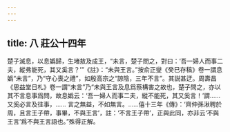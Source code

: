```yaml
---
---
---
```

title: 八 莊公十四年
---




楚子滅息，以息嬀歸，生堵敖及成王，“未言，楚子問之，對曰：‘吾一婦人而事二夫，縱弗能死，其又奚言？’”《註》：“未與王言。”按俞正燮《癸巳存稿》卷一謂息嬀“未言”，乃“守心喪之禮”，如殷高宗之“諒陰，三年不言”。其説甚迂。周壽昌 《思益堂日札》卷一謂“未言”乃“未與王言及息爲蔡構害之故也，楚子問之，亦以其不言息事爲問，故息嬀云：‘吾一婦人而事二夫，縱不能死，其又奚言！’謂……又奚必言及往事，…… 言之無益，不如無言。……僖十三年《傳》：‘齊仲孫湫聘於周，且言王子帶，事畢，不與王言’，註：‘不言王子帶’，正與此同，亦非云‘不與王言’爲不與王言語也。”殊得正解。